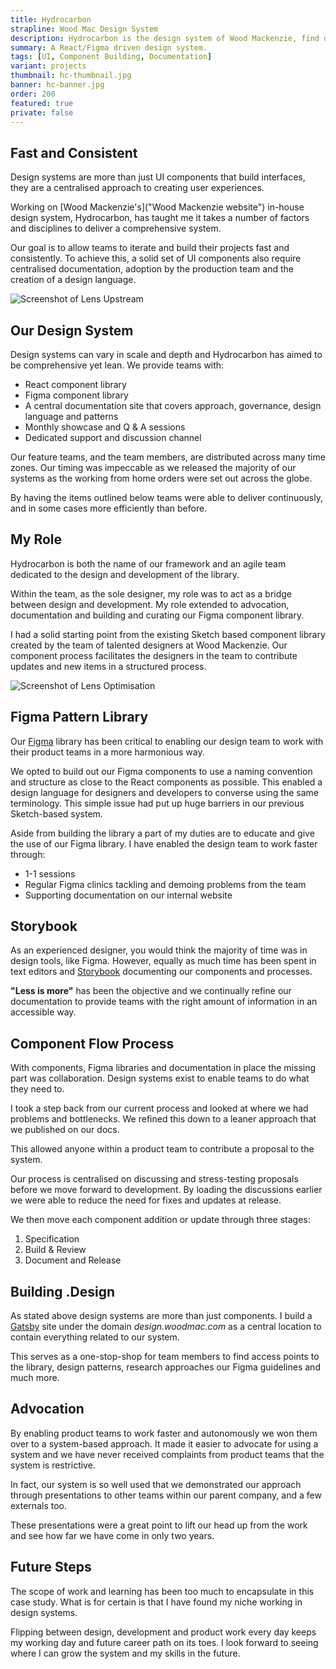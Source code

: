 ```yaml
---
title: Hydrocarbon
strapline: Wood Mac Design System
description: Hydrocarbon is the design system of Wood Mackenzie, find out more about how it came together.
summary: A React/Figma driven design system.
tags: [UI, Component Building, Documentation]
variant: projects
thumbnail: hc-thumbnail.jpg
banner: hc-banner.jpg
order: 200
featured: true
private: false
---
```


## Fast and Consistent

Design systems are more than just UI components that build interfaces, they are a centralised approach to creating user experiences.

Working on [Wood Mackenzie's]("Wood Mackenzie website") in-house design system, Hydrocarbon, has taught me it takes a number of factors and disciplines to deliver a comprehensive system.

Our goal is to allow teams to iterate and build their projects fast and consistently. To achieve this, a solid set of UI components also require centralised documentation, adoption by the production team and the creation of a design language.

<div className="child section-spacer section-white">

![Screenshot of Lens Upstream](./hc-lens-upstream.png)

</div>

## Our Design System

Design systems can vary in scale and depth and Hydrocarbon has aimed to be comprehensive yet lean. We provide teams with:

- React component library
- Figma component library
- A central documentation site that covers approach, governance, design language and patterns
- Monthly showcase and Q & A sessions
- Dedicated support and discussion channel

Our feature teams, and the team members, are distributed across many time zones. Our timing was impeccable as we released the majority of our systems as the working from home orders were set out across the globe.

By having the items outlined below teams were able to deliver continuously, and in some cases more efficiently than before.

## My Role

Hydrocarbon is both the name of our framework and an agile team dedicated to the design and development of the library.

Within the team, as the sole designer, my role was to act as a bridge between design and development. My role extended to advocation, documentation and building and curating our Figma component library.

I had a solid starting point from the existing Sketch based component library created by the team of talented designers at Wood Mackenzie. Our component process facilitates the designers in the team to contribute updates and new items in a structured process.

<div className="child section-spacer">

![Screenshot of Lens Optimisation](./hc-lens-optimisation.jpeg)

</div>

## Figma Pattern Library

Our [Figma](https://figma.com "Figma Website") library has been critical to enabling our design team to work with their product teams in a more harmonious way.

We opted to build out our Figma components to use a naming convention and structure as close to the React components as possible. This enabled a design language for designers and developers to converse using the same terminology. This simple issue had put up huge barriers in our previous Sketch-based system.

Aside from building the library a part of my duties are to educate and give the use of our Figma library. I have enabled the design team to work faster through:

- 1-1 sessions
- Regular Figma clinics tackling and demoing problems from the team
- Supporting documentation on our internal website

## Storybook

As an experienced designer, you would think the majority of time was in design tools, like Figma. However, equally as much time has been spent in text editors and [Storybook](https://storybook.js.org "Storybook Webiste") documenting our components and processes.

**"Less is more"** has been the objective and we continually refine our documentation to provide teams with the right amount of information in an accessible way.

## Component Flow Process

With components, Figma libraries and documentation in place the missing part was collaboration. Design systems exist to enable teams to do what they need to.

I took a step back from our current process and looked at where we had problems and bottlenecks. We refined this down to a leaner approach that we published on our docs.

This allowed anyone within a product team to contribute a proposal to the system.

Our process is centralised on discussing and stress-testing proposals before we move forward to development. By loading the discussions earlier we were able to reduce the need for fixes and updates at release.

We then move each component addition or update through three stages:

1. Specification
2. Build & Review
3. Document and Release

## Building .Design

As stated above design systems are more than just components. I build a [Gatsby](https://www.gatsbyjs.com "Gatsby Website") site under the domain _design.woodmac.com_ as a central location to contain everything related to our system.

This serves as a one-stop-shop for team members to find access points to the library, design patterns, research approaches our Figma guidelines and much more.

## Advocation

By enabling product teams to work faster and autonomously we won them over to a system-based approach. It made it easier to advocate for using a system and we have never received complaints from product teams that the system is restrictive.

In fact, our system is so well used that we demonstrated our approach through presentations to other teams within our parent company, and a few externals too.

These presentations were a great point to lift our head up from the work and see how far we have come in only two years.

## Future Steps

The scope of work and learning has been too much to encapsulate in this case study. What is for certain is that I have found my niche working in design systems.

Flipping between design, development and product work every day keeps my working day and future career path on its toes. I look forward to seeing where I can grow the system and my skills in the future.
